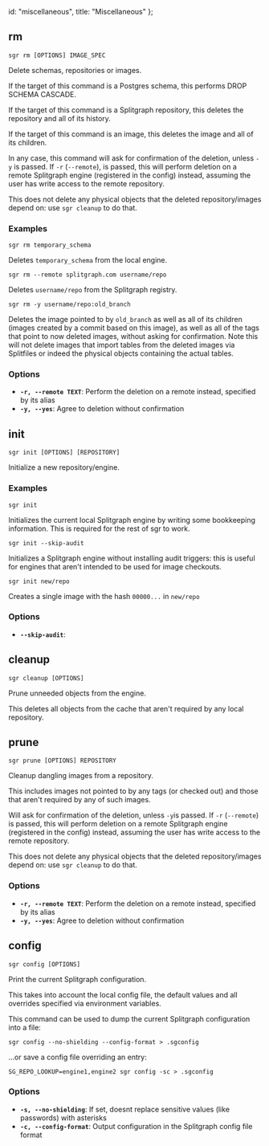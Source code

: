   id: "miscellaneous",
  title: "Miscellaneous"
};

## rm

`sgr rm [OPTIONS] IMAGE_SPEC`

Delete schemas, repositories or images.

If the target of this command is a Postgres schema, this performs DROP SCHEMA CASCADE.

If the target of this command is a Splitgraph repository, this deletes the repository and all of its history.

If the target of this command is an image, this deletes the image and all of its children.

In any case, this command will ask for confirmation of the deletion, unless `-y` is passed. If `-r`
(`--remote`), is passed, this will perform deletion on a remote Splitgraph engine (registered in the config)
instead, assuming the user has write access to the remote repository.

This does not delete any physical objects that the deleted repository/images depend on:
use `sgr cleanup` to do that.

### Examples

`sgr rm temporary_schema`

Deletes `temporary_schema` from the local engine.

`sgr rm --remote splitgraph.com username/repo`

Deletes `username/repo` from the Splitgraph registry.

`sgr rm -y username/repo:old_branch`

Deletes the image pointed to by `old_branch` as well as all of its children (images created by a commit based
on this image), as well as all of the tags that point to now deleted images, without asking for confirmation.
Note this will not delete images that import tables from the deleted images via Splitfiles or indeed the
physical objects containing the actual tables.

### Options

- **`-r, --remote TEXT`**: Perform the deletion on a remote instead, specified by its alias
- **`-y, --yes`**: Agree to deletion without confirmation

## init

`sgr init [OPTIONS] [REPOSITORY]`

Initialize a new repository/engine.

### Examples

`sgr init`

Initializes the current local Splitgraph engine by writing some bookkeeping information.
This is required for the rest of sgr to work.

`sgr init --skip-audit`

Initializes a Splitgraph engine without installing audit triggers: this is useful for engines that aren't
intended to be used for image checkouts.

`sgr init new/repo`

Creates a single image with the hash `00000...` in `new/repo`

### Options

- **`--skip-audit`**:

## cleanup

`sgr cleanup [OPTIONS]`

Prune unneeded objects from the engine.

This deletes all objects from the cache that aren't required by any local repository.

## prune

`sgr prune [OPTIONS] REPOSITORY`

Cleanup dangling images from a repository.

This includes images not pointed to by any tags (or checked out) and those that aren't required by any of
such images.

Will ask for confirmation of the deletion, unless `-y`is passed. If `-r` (`--remote`) is
passed, this will perform deletion on a remote Splitgraph engine (registered in the config) instead, assuming
the user has write access to the remote repository.

This does not delete any physical objects that the deleted repository/images depend on:
use `sgr cleanup` to do that.

### Options

- **`-r, --remote TEXT`**: Perform the deletion on a remote instead, specified by its alias
- **`-y, --yes`**: Agree to deletion without confirmation

## config

`sgr config [OPTIONS]`

Print the current Splitgraph configuration.

This takes into account the local config file, the default values
and all overrides specified via environment variables.

This command can be used to dump the current Splitgraph configuration into a file:

    sgr config --no-shielding --config-format > .sgconfig

...or save a config file overriding an entry:

    SG_REPO_LOOKUP=engine1,engine2 sgr config -sc > .sgconfig

### Options

- **`-s, --no-shielding`**: If set, doesnt replace sensitive values (like passwords) with asterisks
- **`-c, --config-format`**: Output configuration in the Splitgraph config file format
